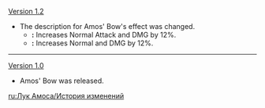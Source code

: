 {{Change History/Header}}
[[Version 1.2]]
*The description for Amos' Bow's effect was changed.
**'''{{Color|Old description}}:''' Increases Normal Attack and {{Highlight|Aimed Shot}} DMG by 12%. {{Highlight|Increases DMG by 8% for every 0.1s that an arrow is in flight. Stacks up to 5 times on each arrow.}}
**'''{{Color|New description}}:''' Increases Normal and {{Highlight|Charged Attack}} DMG by 12%. {{Highlight|After a Normal or Charged Attack is fired, DMG dealt increases by a further 8% every 0.1s the arrow is in the air for up to 5 times.}}
----
[[Version 1.0]]
*Amos' Bow was released.
<noinclude>


[[ru:Лук Амоса/История изменений]]
</noinclude>